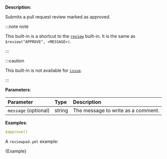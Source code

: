
**Description**:

Submits a pull request review marked as approved.

:::note note

This built-in is a shortcut to the [`review`](/guides/built-ins#review) built-in.
It is the same as `$review("APPROVE", <MESSAGE>)`.

:::

:::caution

This built-in is not available for [`issue`](/guides/syntax#workflow).

:::

**Parameters**:

| Parameter            | Type    | Description                        |
| :------------------- | :------ | :--------------------------------- |
| `message` (optional) | string  | The message to write as a comment. |

**Examples**:

```yml
$approve()
```

A `reviewpad.yml` example:

<CodeBlock language="yml" title="reviewpad.yml">{Example}</CodeBlock>
